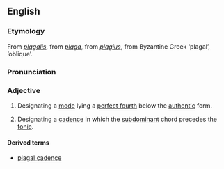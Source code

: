 ==English==
===Etymology===
From {{LL.}} ''[[plagalis]]'', from {{L.}} ''[[plaga]]'', from ''[[plagius]]'', from Byzantine Greek '''{{polytonic|[[πλάγιος]]}}''' ‘plagal’, {{AGr.}} '''{{polytonic|[[πλάγιος]]}}''' ‘oblique’.

===Pronunciation===
{{IPA|/ˈpleɪgəl/}}

===Adjective===
{{en-adj}}

# {{music}} Designating a [[mode]] lying a [[perfect fourth]] below the [[authentic]] form.
# {{music}} Designating a [[cadence]] in which the [[subdominant]] chord precedes the [[tonic]].

====Derived terms====
*[[plagal cadence]]